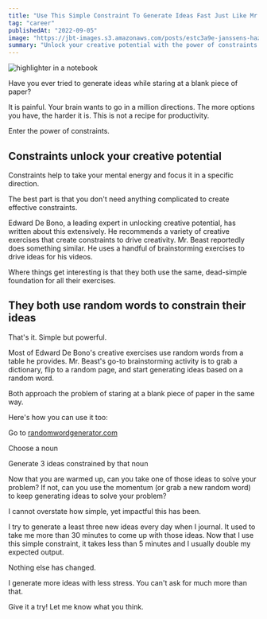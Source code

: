 ```yaml
---
title: "Use This Simple Constraint To Generate Ideas Fast Just Like Mr.Beast"
tag: "career"
publishedAt: "2022-09-05"
image: "https://jbt-images.s3.amazonaws.com/posts/estc3a9e-janssens-hazwnsi9oeq-unsplash-scaled.jpeg"
summary: "Unlock your creative potential with the power of constraints and random words. Try this simple yet effective method to generate ideas and boost your productivity."
---
```


<Image
  src="https://jbt-images.s3.amazonaws.com/posts/estc3a9e-janssens-hazwnsi9oeq-unsplash-scaled.jpeg"
  alt="highlighter in a notebook"
/>

Have you ever tried to generate ideas while staring at a blank piece of paper?

It is painful. Your brain wants to go in a million directions. The more options you have, the harder it is. This is not a recipe for productivity.

Enter the power of constraints.

## Constraints unlock your creative potential

Constraints help to take your mental energy and focus it in a specific direction.

The best part is that you don't need anything complicated to create effective constraints.

Edward De Bono, a leading expert in unlocking creative potential, has written about this extensively. He recommends a variety of creative exercises that create constraints to drive creativity. Mr. Beast reportedly does something similar. He uses a handful of brainstorming exercises to drive ideas for his videos.

Where things get interesting is that they both use the same, dead-simple foundation for all their exercises.

## They both use random words to constrain their ideas

That's it. Simple but powerful.

Most of Edward De Bono's creative exercises use random words from a table he provides. Mr. Beast's go-to brainstorming activity is to grab a dictionary, flip to a random page, and start generating ideas based on a random word.

Both approach the problem of staring at a blank piece of paper in the same way.

Here's how you can use it too:

Go to [randomwordgenerator.com](https://randomwordgenerator.com/)

Choose a noun

Generate 3 ideas constrained by that noun

Now that you are warmed up, can you take one of those ideas to solve your problem? If not, can you use the momentum (or grab a new random word) to keep generating ideas to solve your problem?

I cannot overstate how simple, yet impactful this has been.

I try to generate a least three new ideas every day when I journal. It used to take me more than 30 minutes to come up with those ideas. Now that I use this simple constraint, it takes less than 5 minutes and I usually double my expected output.

Nothing else has changed.

I generate more ideas with less stress. You can't ask for much more than that.

Give it a try! Let me know what you think.
